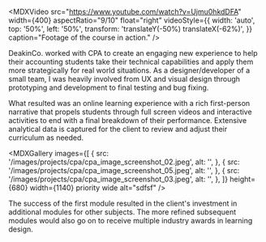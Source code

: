
<MDXImage
  src="/images/projects/cpa/cpa_image_screenshot_01.jpeg"
  width={1140}
  aspectRatio="6/3"
  alt=""
/>

<MDXVideo
  src="https://www.youtube.com/watch?v=Ujmu0hkdDFA"
  width={400}
  aspectRatio="9/10"
  float="right"
  videoStyle={{
    width: 'auto',
    top: '50%',
    left: '50%',
    transform: 'translateY(-50%) translateX(-62%)',
  }}
  caption="Footage of the course in action."
/>

DeakinCo. worked with CPA to create an engaging new experience to help their accounting students take their technical capabilities and apply them more strategically for real world situations. As a designer/developer of a small team, I was heavily involved from UX and visual design through prototyping and development to final testing and bug fixing.

What resulted was an online learning experience with a rich first-person narrative that propels students through full screen videos and interactive activities to end with a final breakdown of their performance. Extensive analytical data is captured for the client to review and adjust their curriculum as needed.

<MDXGallery
  images={[
    {
      src: '/images/projects/cpa/cpa_image_screenshot_02.jpeg',
      alt: '',
    },
    {
      src: '/images/projects/cpa/cpa_image_screenshot_05.jpeg',
      alt: '',
    },
    {
      src: '/images/projects/cpa/cpa_image_screenshot_03.jpeg',
      alt: '',
    },
  ]}
  height={680}
  width={1140}
  priority
  wide
  alt="sdfsf"
/>

The success of the first module resulted in the client's investment in additional modules for other subjects. The more refined subsequent modules would also go on to receive multiple industry awards in learning design.

<MDXImage
  src="/images/projects/cpa/cpa_image_awards.jpeg"
  height={512}
  width={680}
  aspectRatio="9/6"
  alt="sdfsf"
  caption="Winner of the best E-Learning Design and Best Learning Design Team at the Learn X Awards. Also Highly Commended for 'best use of gamification/simulation for learning' from the Australian Institute of Training & Development. Finally an internal CEO Award to the CPA Development Team."
/>
